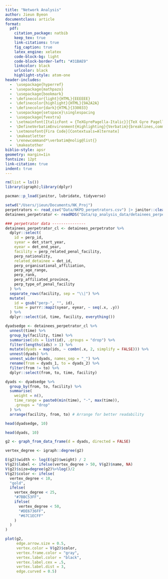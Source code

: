 ```yaml
---
title: "Network Analysis"
author: Jieun Byeon
documentclass: article
format: 
  pdf:
    citation_package: natbib
    keep_tex: true
    link-citations: true
    fig_caption: true
    latex_engine: xelatex
    code-block-bg: light
    code-block-border-left: "#31BAE9"
    linkcolor: black
    urlcolor: black
    highlight-style: atom-one
header-includes:
  -  \usepackage{hyperref}
  -  \usepackage{mathpazo}
  -  \usepackage{bookmark}
  -  \definecolor{light}{HTML}{EEEEEE}
  -  \definecolor{highlight}{HTML}{9A2A2A}
  -  \definecolor{dark}{HTML}{330033}
  -  \usepackage{setspace}\singlespacing
  -  \usepackage{fvextra}
  -  \setmainfont[ItalicFont = {TeXGyrePagella-Italic}]{TeX Gyre Pagella}
  -  \DefineVerbatimEnvironment{Highlighting}{Verbatim}{breaklines,commandchars=\\\{\}}
  -  \setmonofont{Fira Code}[Contextuals=Alternate]
  -  \makeatletter
  -  \renewcommand*\verbatim@nolig@list{}
  -  \makeatother
biblio-style: apsr
geometry: margin=1in
fontsize: 12pt
link-citation: true
indent: true
---
```


```r
rm(list = ls())      
library(igraph);library(dplyr)

pacman::p_load(janitor, lubridate, tidyverse)

setwd("/Users/jieun/Documents/NK_Proj")
perpetrators <- read_csv("Data/NKPD_perpetrators.csv") |> janitor::clean_names()
detainees_perpetrator <- readRDS("Data/sp_analysis_data/detainees_perpetrator.rds")
```

```r
### perpetrator data ---------------
detainees_perpetrator_cl <- detainees_perpetrator %>%
  dplyr::select(
    id = perp_id,
    syear = det_start_year,
    eyear = det_end_year,
    facility = perp_related_penal_facility,
    perp_nationality,
    related_detainee = det_id,
    perp_organisational_affiliation,
    perp_age_range,
    perp_rank,
    perp_affiliated_province,
    perp_type_of_penal_facility
  ) %>%
  separate_rows(facility, sep = "\\|") %>%
  mutate(
    id = gsub("perp-", "", id),
    time = purrr::map2(syear, eyear, ~ seq(.x, .y))
  ) %>%
  dplyr::select(id, time, facility, everything())

dyadsedge <- detainees_perpetrator_cl %>%
  unnest(time) %>% 
  group_by(facility, time) %>% 
  summarise(ids = list(id), .groups = "drop") %>% 
  filter(lengths(ids) > 1) %>%
  mutate(dyads = map(ids, ~ combn(.x, 2, simplify = FALSE))) %>%
  unnest(dyads) %>%
  unnest_wider(dyads, names_sep = "_") %>%
  rename(from = dyads_1, to = dyads_2) %>%
  filter(from != to) %>%
  dplyr::select(from, to, time, facility)

dyads <- dyadsedge %>% 
  group_by(from, to, facility) %>% 
  summarise(
    weight = n(),
    time_range = paste0(min(time), "-", max(time)), 
    .groups = "drop"
  ) %>% 
  arrange(facility, from, to) # Arrange for better readability
```

```r
head(dyadsedge, 10)
```

```r
head(dyads, 10)
```

```r
g2 <- graph_from_data_frame(d = dyads, directed = FALSE)

vertex_degree <- igraph::degree(g2)

E(g2)$width <- log(E(g2)$weight) / 2
V(g2)$label <- ifelse(vertex_degree > 50, V(g2)$name, NA)
V(g2)$size=degree(g2)%>%log()/2
V(g2)$color <- ifelse(
  vertex_degree < 10, 
  "gold", 
  ifelse(
    vertex_degree < 25, 
    "#7BBC53FF", 
    ifelse(
      vertex_degree < 50,
      "#DE6736FF",
      "#67C1ECFF"
    )
  )
)

plot(g2,
     edge.arrow.size = 0.5,
     vertex.color = V(g2)$color,
     vertex.frame.color = "gray",
     vertex.label.color = "black",
     vertex.label.cex = .5,
     vertex.label.dist = 3,
     edge.curved = 0.5)
```





